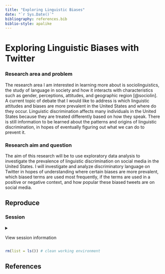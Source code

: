 ```yaml
---
title: "Exploring Linguistic Biases"
date: "`r Sys.Date()`"
bibliography: references.bib
biblio-style: apalike
---
```


# Exploring Linguistic Biases with Twitter

### Research area and problem

The research area I am interested in learning more about is sociolinguistics, the study of language in society and how it interacts with characteristics such as gender, perceptions, attitudes, and geographic region [@sociolin]. A current topic of debate that I would like to address is which linguistic attitudes and biases are more prevalent in the United States and where do they occur. Linguistic discrimination affects many individuals in the United States because they are treated differently based on how they speak. There is still information to be learned about the patterns and origins of linguistic discrimination, in hopes of eventually figuring out what we can do to prevent it.

### Research aim and question

The aim of this research will be to use exploratory data analysis to investigate the prevalence of linguistic discrimination on social media in the United States. I will investigate and analyze discriminatory language on Twitter in hopes of understanding where certain biases are more prevalent, which biased terms are used most frequently, if the terms are used in a positive or negative context, and how popular these biased tweets are on social media. 

## Reproduce

### Session

<details>

<summary>

View session information

</summary>

```r
sessioninfo::session_info()
```

</details>

```r
rm(list = ls()) # clean working environment
```

## References